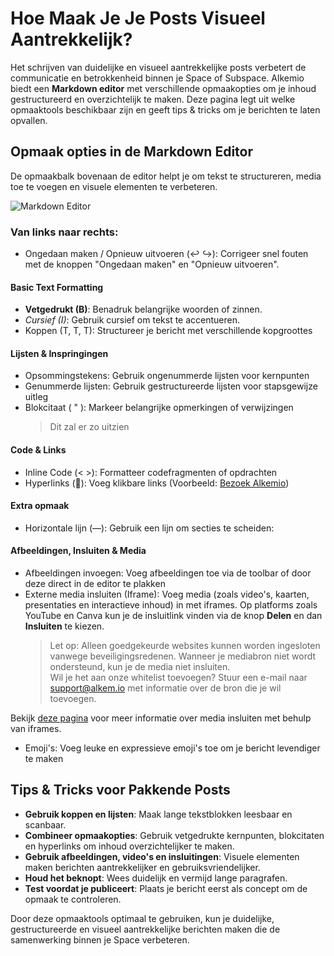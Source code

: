 # Hoe Maak Je Je Posts Visueel Aantrekkelijk?

Het schrijven van duidelijke en visueel aantrekkelijke posts verbetert de communicatie en betrokkenheid binnen je Space of Subspace. Alkemio biedt een **Markdown editor** met verschillende opmaakopties om je inhoud gestructureerd en overzichtelijk te maken. Deze pagina legt uit welke opmaaktools beschikbaar zijn en geeft tips & tricks om je berichten te laten opvallen.

## Opmaak opties in de Markdown Editor

De opmaakbalk bovenaan de editor helpt je om tekst te structureren, media toe te voegen en visuele elementen te verbeteren.

![Markdown Editor](/markdown-options.png)

### Van links naar rechts:

- Ongedaan maken / Opnieuw uitvoeren (↩️ ↪️): Corrigeer snel fouten met de knoppen "Ongedaan maken" en "Opnieuw uitvoeren".

#### Basic Text Formatting

- **Vetgedrukt (B)**: Benadruk belangrijke woorden of zinnen.
- _Cursief (I)_: Gebruik cursief om tekst te accentueren.
- Koppen (T, T, T): Structureer je bericht met verschillende kopgroottes

#### Lijsten & Inspringingen

- Opsommingstekens: Gebruik ongenummerde lijsten voor kernpunten
- Genummerde lijsten: Gebruik gestructureerde lijsten voor stapsgewijze uitleg
- Blokcitaat ( " ): Markeer belangrijke opmerkingen of verwijzingen
  > Dit zal er zo uitzien

#### Code & Links

- Inline Code (< >): Formatteer codefragmenten of opdrachten
- Hyperlinks (🔗): Voeg klikbare links (Voorbeeld: [Bezoek Alkemio](https://alkem.io))

#### Extra opmaak

- Horizontale lijn (—): Gebruik een lijn om secties te scheiden:

#### Afbeeldingen, Insluiten & Media

- Afbeeldingen invoegen: Voeg afbeeldingen toe via de toolbar of door deze direct in de editor te plakken
- Externe media insluiten (Iframe): Voeg media (zoals video's, kaarten, presentaties en interactieve inhoud) in met iframes.
  Op platforms zoals YouTube en Canva kun je de insluitlink vinden via de knop **Delen** en dan **Insluiten** te kiezen.
  > Let op: Alleen goedgekeurde websites kunnen worden ingesloten vanwege beveiligingsredenen. 
  > Wanneer je mediabron niet wordt ondersteund, kun je de media niet insluiten. \
  > Wil je het aan onze whitelist toevoegen? 
  > Stuur een e-mail naar support@alkem.io met informatie over de bron die je wil toevoegen.

Bekijk [deze pagina](/features/iframe) voor meer informatie over media insluiten met behulp van iframes.

- Emoji's: Voeg leuke en expressieve emoji's toe om je bericht levendiger te maken

## Tips & Tricks voor Pakkende Posts

- **Gebruik koppen en lijsten**: Maak lange tekstblokken leesbaar en scanbaar.
- **Combineer opmaakopties**: Gebruik vetgedrukte kernpunten, blokcitaten en hyperlinks om inhoud overzichtelijker te maken.
- **Gebruik afbeeldingen, video's en insluitingen**: Visuele elementen maken berichten aantrekkelijker en gebruiksvriendelijker.
- **Houd het beknopt**: Wees duidelijk en vermijd lange paragrafen.
- **Test voordat je publiceert**: Plaats je bericht eerst als concept om de opmaak te controleren.

Door deze opmaaktools optimaal te gebruiken, kun je duidelijke, gestructureerde en visueel aantrekkelijke berichten maken die de samenwerking binnen je Space verbeteren.
